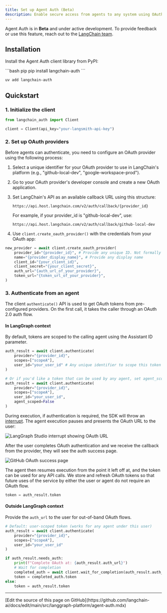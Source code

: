 ```yaml
---
title: Set up Agent Auth (Beta)
description: Enable secure access from agents to any system using OAuth 2.0 credentials with Agent Auth.
---
```


<Note>Agent Auth is in **Beta** and under active development. To provide feedback or use this feature, reach out to the [LangChain team](https://forum.langchain.com/c/help/langsmith/).</Note>

## Installation

Install the Agent Auth client library from PyPI:

<CodeGroup>
```bash pip
pip install langchain-auth
```

```bash uv
uv add langchain-auth
```
</CodeGroup>


## Quickstart

### 1. Initialize the client

```python
from langchain_auth import Client

client = Client(api_key="your-langsmith-api-key")
```

### 2. Set up OAuth providers

Before agents can authenticate, you need to configure an OAuth provider using the following process:

1. Select a unique identifier for your OAuth provider to use in LangChain's platform (e.g., "github-local-dev", "google-workspace-prod").

2. Go to your OAuth provider's developer console and create a new OAuth application.

3. Set LangChain's API as an available callback URL using this structure:
   ```
   https://api.host.langchain.com/v2/auth/callback/{provider_id}
   ```
   For example, if your provider_id is "github-local-dev", use:
   ```
   https://api.host.langchain.com/v2/auth/callback/github-local-dev
   ```

4. Use `client.create_oauth_provider()` with the credentials from your OAuth app:

```python
new_provider = await client.create_oauth_provider(
    provider_id="{provider_id}", # Provide any unique ID. Not formally tied to the provider.
    name="{provider_display_name}", # Provide any display name
    client_id="{your_client_id}",
    client_secret="{your_client_secret}",
    auth_url="{auth_url_of_your_provider}",
    token_url="{token_url_of_your_provider}",
)
```

### 3. Authenticate from an agent

The client `authenticate()` API is used to get OAuth tokens from pre-configured providers. On the first call, it takes the caller through an OAuth 2.0 auth flow.

#### In LangGraph context

By default, tokens are scoped to the calling agent using the Assistant ID parameter.

```python
auth_result = await client.authenticate(
    provider="{provider_id}",
    scopes=["scopeA"],
    user_id="your_user_id" # Any unique identifier to scope this token to the human caller
)

# Or if you'd like a token that can be used by any agent, set agent_scoped=False
auth_result = await client.authenticate(
    provider="{provider_id}",
    scopes=["scopeA"],
    user_id="your_user_id",
    agent_scoped=False
)
```

During execution, if authentication is required, the SDK will throw an [interrupt](https://langchain-ai.github.io/langgraph/how-tos/human_in_the_loop/add-human-in-the-loop/#pause-using-interrupt). The agent execution pauses and presents the OAuth URL to the user:

![LangGraph Studio interrupt showing OAuth URL](/images/langgraph-auth-interrupt.png)

After the user completes OAuth authentication and we receive the callback from the provider, they will see the auth success page.

![GitHub OAuth success page](/images/github-auth-success.png)

The agent then resumes execution from the point it left off at, and the token can be used for any API calls. We store and refresh OAuth tokens so that future uses of the service by either the user or agent do not require an OAuth flow.

```python
token = auth_result.token
```

#### Outside LangGraph context

Provide the `auth_url` to the user for out-of-band OAuth flows.


```python
# Default: user-scoped token (works for any agent under this user)
auth_result = await client.authenticate(
    provider="{provider_id}",
    scopes=["scopeA"],
    user_id="your_user_id"
)

if auth_result.needs_auth:
    print(f"Complete OAuth at: {auth_result.auth_url}")
    # Wait for completion
    completed_auth = await client.wait_for_completion(auth_result.auth_id)
    token = completed_auth.token
else:
    token = auth_result.token
```

---

<Callout icon="pen-to-square" iconType="regular">
  [Edit the source of this page on GitHub](https://github.com/langchain-ai/docs/edit/main/src/langgraph-platform/agent-auth.mdx)
</Callout>
